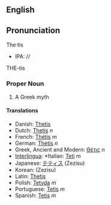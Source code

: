 {{Wikipedia}}
==English==
==Pronunciation==
The·tis
*IPA: //
THE-tis

=== Proper Noun ===
#A Greek myth

==== Translations ====

*Danish: [[Thetis]]
*Dutch: [[Thetis]] ''n''
*French: [[Thétis]] ''m''
*German: [[Thetis]] ''n''
*Greek, Ancient and Modern: [[Θέτις]] ''n''
*[[Interlingua]]: [[]]*Italian: [[Teti]] ''m''
*Japanese: [[テティス]] (Zezisu)
*Korean: [[]] (Zezisu)
*Latin: [[Thetis]]
*Polish: [[Tetyda]] ''m''
*Portuguese: [[Tetis]] ''m''
*Spanish: [[Tetis]] ''m''